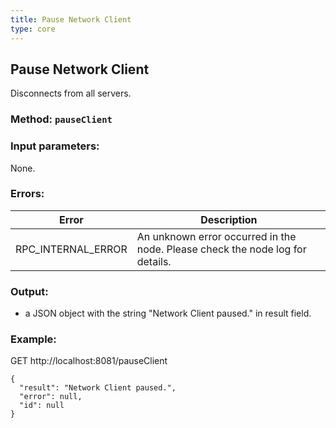 ```yaml
---
title: Pause Network Client
type: core
---
```

## Pause Network Client
Disconnects from all servers.
### Method: `pauseClient`
### Input parameters:
None.

### Errors:

| Error | Description |
| --- | --- |
| RPC_INTERNAL_ERROR | An unknown error occurred in the node. Please check the node log for details. |

### Output:
- a JSON object with the string "Network Client paused." in result field.

### Example:
GET http://localhost:8081/pauseClient
```
{
  "result": "Network Client paused.",
  "error": null,
  "id": null
}
```